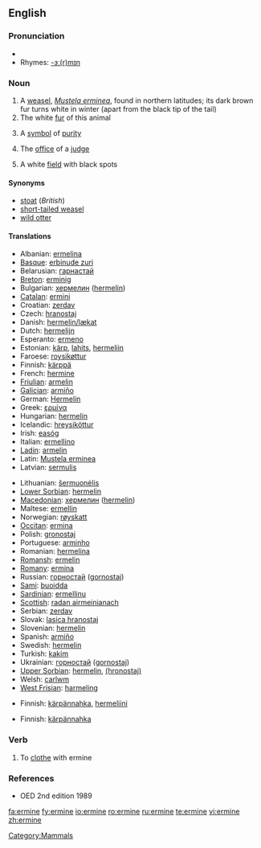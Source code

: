 ==English==

===Pronunciation===
* {{IPA|/'ɜːmɪn/}}
* Rhymes: [[Rhymes:English:-ɜː(r)mɪn|-ɜː(r)mɪn]]

===Noun===
{{wikipedia}}
{{en-noun}}

# A [[weasel]], ''[[Mustela erminea]]'', found in northern latitudes; its dark brown fur turns white in winter (apart from the black tip of the tail)
# The white [[fur]] of this animal
# {{poetic}} A [[symbol]] of [[purity]]
# {{figuratively}} The [[office]] of a [[judge]]
# {{heraldry}} A white [[field]] with black spots

====Synonyms====
* [[stoat]] (''British'')
* [[short-tailed weasel]]
* [[wild otter]]

====Translations====
{{trans-top|Mustela erminea}}
* Albanian: [[ermelina]]
* [[Basque]]: [[erbinude zuri]]
* Belarusian: [[гарнастай]]
* [[Breton]]: [[erminig]]
* Bulgarian: [[хермелин]] ([[hermelin]])
* [[Catalan]]: [[ermini]]
* Croatian: [[zerdav]]
* Czech: [[hranostaj]]
* Danish: [[hermelin/lækat]]
* Dutch: [[hermelijn]] {{m}}
* Esperanto: [[ermeno]]
* Estonian: [[kärp]], [[lahits]], [[hermeliin]]
* Faroese: [[roysikøttur]]
* Finnish: [[kärppä]]
* French: [[hermine]] {{f}}
* [[Friulian]]: [[armelin]]
* [[Galician]]: [[armiño]]
* German: [[Hermelin]] {{n}}
* Greek: [[ερμίνα]] '' ''
* Hungarian: [[hermelin]]
* Icelandic: [[hreysiköttur]]
* Irish: [[easóg]]
* Italian: [[ermellino]] {{m}}
* [[Ladin]]: [[armelin]]
* Latin: [[Mustela erminea]] '' ''
* Latvian: [[sermulis]]
{{trans-mid}}
* Lithuanian: [[šermuonėlis]]
* [[Lower Sorbian]]: [[hermelin]]
* [[Macedonian]]: [[хермелин]] ([[hermelin]])
* Maltese: [[ermellin]]
* Norwegian: [[røyskatt]]
* [[Occitan]]: [[ermina]]
* Polish: [[gronostaj]] '' ''
* Portuguese: [[arminho]] {{m}}
* Romanian: [[hermelina]]
* [[Romansh]]: [[ermelin]]
* [[Romany]]: [[ermina]] {{f}}
* Russian: [[горностай]] ([[gornostaj]]) '' ''
* [[Sami]]: [[buoidda]]
* [[Sardinian]]: [[ermellinu]]
* [[Scottish]]: [[radan airmeinianach]]
* Serbian: [[zerdav]] {{m}}
* Slovak: [[lasica hranostaj]]
* Slovenian: [[hermelin]]
* Spanish: [[armiño]] {{m}}
* Swedish: [[hermelin]]
* Turkish: [[kakim]]
* Ukrainian: [[горностай]] ([[gornostaj]])
* [[Upper Sorbian]]: [[hermelin]], [[(hronostaj)]]
* Welsh: [[carlwm]]
* [[West Frisian]]: [[harmeling]]
{{trans-bottom}}

{{trans-top|the white fur of this animal}}
* Finnish: [[kärpännahka]], [[hermeliini]]
{{trans-mid}}
{{trans-bottom}}

{{trans-top|a symbol of purity}}
{{trans-bottom}}

{{trans-top|the office of a judge}}
{{trans-bottom}}

{{trans-top|(heraldry) a white field with black spots}}
* Finnish: [[kärpännahka]]
{{trans-mid}}
{{trans-bottom}}

===Verb===
{{en-verb}}

# To [[clothe]] with ermine

===References===
* OED 2nd edition 1989

[[Category:Mammals]]

[[fa:ermine]]
[[fy:ermine]]
[[io:ermine]]
[[ro:ermine]]
[[ru:ermine]]
[[te:ermine]]
[[vi:ermine]]
[[zh:ermine]]